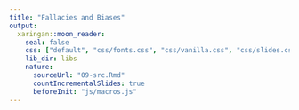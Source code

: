 ```yaml
---
title: "Fallacies and Biases"
output:
  xaringan::moon_reader:
    seal: false
    css: ["default", "css/fonts.css", "css/vanilla.css", "css/slides.css"]
    lib_dir: libs
    nature:
      sourceUrl: "09-src.Rmd"
      countIncrementalSlides: true
      beforeInit: "js/macros.js" 
--- 
```

